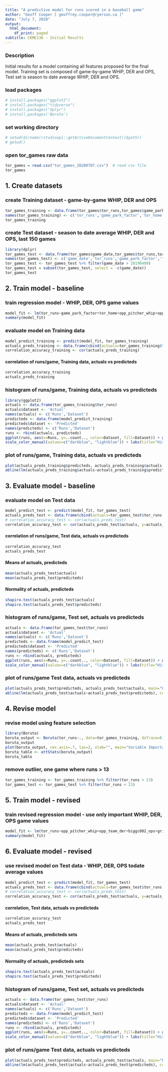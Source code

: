 ```yaml
---
title: "A predictive model for runs scored in a baseball game"
author: "Geoff Cooper [ geoffrey.cooper@ryerson.ca ]"
date: "July 7, 2020"
output:
  html_document:
    df_print: paged
subtitle: CKME136 - Initial Results
---
```

### Description
Initial results for a model containing all features proposed for the final model.
Training set is composed of game-by-game WHIP, DER and OPS, Test set is season to date average WHIP, DER and OPS.

### load packages
```r
# install.packages("ggplot2")
# install.packages("tidyverse")
# install.packages("dplyr")
# install.packages('Boruta')
```

### set working directory
```r
# setwd(dirname(rstudioapi::getActiveDocumentContext()$path))
# getwd() 
```

### open tor_games raw data
```r
tor_games = read.csv("tor_games_20200707.csv")  # read csv file 
tor_games
```

## 1. Create datasets

### create Training dataset - game-by-game WHIP, DER and OPS
```r
tor_games_training <- data.frame(tor_games$tor_runs,tor_games$game_park_factor,tor_games$tor_home,tor_games$opp_pitcher_whip_game,tor_games$opp_team_der_game,tor_games$drurb001_ops_game,tor_games$bichb001_ops_game,tor_games$biggc002_ops_game,tor_games$davij007_ops_game,tor_games$fishd001_ops_game,tor_games$galvf001_ops_game,tor_games$gricr001_ops_game,tor_games$guerv002_ops_game,tor_games$hernt002_ops_game,tor_games$gurrl001_ops_game,tor_games$jansd001_ops_game,tor_games$maill001_ops_game,tor_games$mcgur002_ops_game,tor_games$mckib001_ops_game,tor_games$pillk001_ops_game,tor_games$smoaj001_ops_game,tor_games$sogae001_ops_game,tor_games$tellr001_ops_game)
names(tor_games_training) <- c('tor_runs','game_park_factor','tor_home','opp_pitcher_whip','opp_team_der','drurb001_ops','bichb001_ops','biggc002_ops','davij007_ops','fishd001_ops','galvf001_ops','gricr001_ops','guerv002_ops','hernt002_ops','gurrl001_ops','jansd001_ops','maill001_ops','mcgur002_ops','mckib001_ops','pillk001_ops','smoaj001_ops','sogae001_ops','tellr001_ops')
tor_games_training
```

### create Test dataset - season to date average WHIP, DER and OPS, last 150 games
```r
library(dplyr)
tor_games_test <- data.frame(tor_games$game_date,tor_games$tor_runs,tor_games$game_park_factor,tor_games$tor_home,tor_games$opp_pitcher_whip_todate,tor_games$opp_team_der_todate,tor_games$drurb001_ops_todate,tor_games$bichb001_ops_todate,tor_games$biggc002_ops_todate,tor_games$davij007_ops_todate,tor_games$fishd001_ops_todate,tor_games$galvf001_ops_todate,tor_games$gricr001_ops_todate,tor_games$guerv002_ops_todate,tor_games$hernt002_ops_todate,tor_games$gurrl001_ops_todate,tor_games$jansd001_ops_todate,tor_games$maill001_ops_todate,tor_games$mcgur002_ops_todate,tor_games$mckib001_ops_todate,tor_games$pillk001_ops_todate,tor_games$smoaj001_ops_todate,tor_games$sogae001_ops_todate,tor_games$tellr001_ops_todate)
names(tor_games_test) <- c('game_date','tor_runs','game_park_factor','tor_home','opp_pitcher_whip','opp_team_der','drurb001_ops','bichb001_ops','biggc002_ops','davij007_ops','fishd001_ops','galvf001_ops','gricr001_ops','guerv002_ops','hernt002_ops','gurrl001_ops','jansd001_ops','maill001_ops','mcgur002_ops','mckib001_ops','pillk001_ops','smoaj001_ops','sogae001_ops','tellr001_ops')
tor_games_test <- tor_games_test %>% filter(game_date > 20190409)
tor_games_test = subset(tor_games_test, select = -c(game_date))
tor_games_test
```

## 2. Train model - baseline

### train regression model - WHIP, DER, OPS game values
```r
model_fit <- lm(tor_runs~game_park_factor+tor_home+opp_pitcher_whip+opp_team_der+drurb001_ops+bichb001_ops+biggc002_ops+davij007_ops+fishd001_ops+galvf001_ops+gricr001_ops+guerv002_ops+hernt002_ops+gurrl001_ops+jansd001_ops+maill001_ops+mcgur002_ops+mckib001_ops+pillk001_ops+smoaj001_ops+sogae001_ops+tellr001_ops, tor_games_training)
summary(model_fit)
```

### evaluate model on Training data
```r
model_predict_training <- predict(model_fit, tor_games_training)
actuals_preds_training <- data.frame(cbind(actuals=tor_games_training$tor_runs, predicteds=model_predict_training))
correlation_accuracy_training <- cor(actuals_preds_training)
```
#### correlation of runs/game, Training data, actuals vs predicteds
```r
correlation_accuracy_training
actuals_preds_training
```

### histogram of runs/game, Training data, actuals vs predicteds
```r
library(ggplot2)
actuals <- data.frame(tor_games_training$tor_runs)
actuals$dataset <- 'Actual'
names(actuals) <- c('Runs','Dataset')
predicteds <- data.frame(model_predict_training)
predicteds$dataset <- 'Predicted'
names(predicteds) <- c('Runs','Dataset')
runs <- rbind(actuals, predicteds)
ggplot(runs, aes(x=Runs, y=..count.., color=Dataset, fill=Dataset)) + geom_histogram(binwidth=1, alpha=0.5, position="dodge") + geom_density(alpha=0) + scale_fill_manual(values=c("darkblue", "lightblue")) + 
scale_color_manual(values=c("darkblue", "lightblue")) + labs(title="Histogram of Runs/Game by Toronto Blue Jays (2019 Season)\nActuals vs Training Set results",x="Runs", y="Games") + theme_classic()
```

### plot of runs/game, Training data, actuals vs predicteds
```r
plot(actuals_preds_training$predicteds, actuals_preds_training$actuals, main="Plot of runs/game - Training data", xlab="Predicted", ylab="Actual")
abline(lm(actuals_preds_training$actuals~actuals_preds_training$predicteds), col="red")
```

## 3. Evaluate model - baseline

### evaluate model on Test data
```r
model_predict_test <- predict(model_fit, tor_games_test)
actuals_preds_test <- data.frame(cbind(actuals=tor_games_test$tor_runs, predicteds=model_predict_test))
# correlation_accuracy_test <- cor(actuals_preds_test)
correlation_accuracy_test <- cor(actuals_preds_test$actuals, y=actuals_preds_test$predicteds, method=c("spearman"))
```
#### correlation of runs/game, Test data, actuals vs predicteds
```r
correlation_accuracy_test
actuals_preds_test
```
#### Means of actuals, predicteds
```r
mean(actuals_preds_test$actuals)
mean(actuals_preds_test$predicteds)
```
#### Normality of actuals, predicteds
```r
shapiro.test(actuals_preds_test$actuals)
shapiro.test(actuals_preds_test$predicteds)
```

### histogram of runs/game, Test set, actuals vs predicteds
```r
actuals <- data.frame(tor_games_test$tor_runs)
actuals$dataset <- 'Actual'
names(actuals) <- c('Runs','Dataset')
predicteds <- data.frame(model_predict_test)
predicteds$dataset <- 'Predicted'
names(predicteds) <- c('Runs','Dataset')
runs <- rbind(actuals, predicteds)
ggplot(runs, aes(x=Runs, y=..count.., color=Dataset, fill=Dataset)) + geom_histogram(binwidth=1, alpha=0.5, position="dodge") + geom_density(alpha=0) + scale_fill_manual(values=c("darkblue", "lightblue")) + 
scale_color_manual(values=c("darkblue", "lightblue")) + labs(title="Histogram of Runs/Game by Toronto Blue Jays (2019 Season)\nActuals vs Test Set results - baseline model",x="Runs", y="Games") + theme_classic()
```

### plot of runs/game Test data, actuals vs predicteds
```r
plot(actuals_preds_test$predicteds, actuals_preds_test$actuals, main="Plot of runs/game - Test data - baseline model", xlab="Predicted", ylab="Actual")
abline(lm(actuals_preds_test$actuals~actuals_preds_test$predicteds), col="red")
```

## 4. Revise model

### revise model using feature selection
```r
library(Boruta)
boruta_output <- Boruta(tor_runs~., data=tor_games_training, doTrace=0, maxRuns=500)
boruta_output
plot(boruta_output, cex.axis=.7, las=2, xlab="", main="Variable Importance")
boruta_table <- attStats(boruta_output)
boruta_table
```

### remove outlier, one game where runs > 13
```r
tor_games_training <- tor_games_training %>% filter(tor_runs < 13)
tor_games_test <- tor_games_test %>% filter(tor_runs < 13)
```

## 5. Train model - revised

### train revised regression model - use only important WHIP, DER, OPS game values
```r
model_fit <- lm(tor_runs~opp_pitcher_whip+opp_team_der+biggc002_ops+gricr001_ops+guerv002_ops+hernt002_ops+gurrl001_ops+jansd001_ops, tor_games_training)
summary(model_fit)
```

## 6. Evaluate model - revised

### use revised model on Test data - WHIP, DER, OPS todate average values
```r
model_predict_test <- predict(model_fit, tor_games_test)
actuals_preds_test <- data.frame(cbind(actuals=tor_games_test$tor_runs, predicteds=model_predict_test))
# correlation_accuracy_test <- cor(actuals_preds_test)
correlation_accuracy_test <- cor(actuals_preds_test$actuals, y=actuals_preds_test$predicteds, method=c("spearman"))
```
#### correlation, Test data, actuals vs predicteds
```r
correlation_accuracy_test
actuals_preds_test
```

#### Means of actuals, predicteds sets
```r
mean(actuals_preds_test$actuals)
mean(actuals_preds_test$predicteds)
```
#### Normality of actuals, predicteds sets
```r
shapiro.test(actuals_preds_test$actuals)
shapiro.test(actuals_preds_test$predicteds)
```
### histogram of runs/game, Test set, actuals vs predicteds
```r
actuals <- data.frame(tor_games_test$tor_runs)
actuals$dataset <- 'Actual'
names(actuals) <- c('Runs','Dataset')
predicteds <- data.frame(model_predict_test)
predicteds$dataset <- 'Predicted'
names(predicteds) <- c('Runs','Dataset')
runs <- rbind(actuals, predicteds)
ggplot(runs, aes(x=Runs, y=..count.., color=Dataset, fill=Dataset)) + geom_histogram(binwidth=1, alpha=0.5, position="dodge") + geom_density(alpha=0) + scale_fill_manual(values=c("darkblue", "lightblue")) + 
scale_color_manual(values=c("darkblue", "lightblue")) + labs(title="Histogram of Runs/Game by Toronto Blue Jays (2019 Season)\nActuals vs Test Set results - revised model",x="Runs", y="Games") + theme_classic()
```

### plot of runs/game Test data, actuals vs predicteds
```r
plot(actuals_preds_test$predicteds, actuals_preds_test$actuals, main="Plot of runs/game - Test data - revised model", xlab="Predicted", ylab="Actual")
abline(lm(actuals_preds_test$actuals~actuals_preds_test$predicteds), col="red")
```